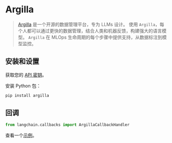 # Argilla

>[Argilla](https://argilla.io/) 是一个开源的数据管理平台，专为 LLMs 设计。 
> 使用 `Argilla`，每个人都可以通过更快的数据管理，结合人类和机器反馈，构建强大的语言模型。 `Argilla` 在 MLOps 生命周期的每个步骤中提供支持，从数据标注到模型监控。

## 安装和设置

获取您的 [API 密钥](https://platform.openai.com/account/api-keys)。

安装 Python 包：

```bash
pip install argilla
```

## 回调


```python
from langchain.callbacks import ArgillaCallbackHandler
```

查看一个[示例](/docs/integrations/callbacks/argilla)。